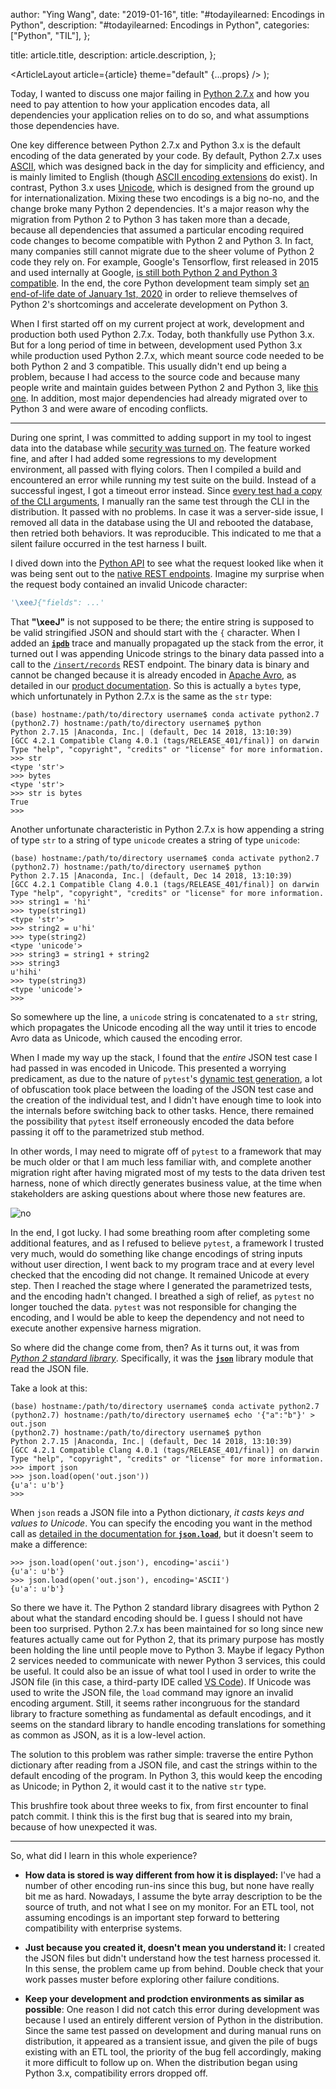 
  author: "Ying Wang",
  date: "2019-01-16",
  title: "#todayilearned: Encodings in Python",
  description: "#todayilearned: Encodings in Python",
  categories: ["Python", "TIL"],
};

  title: article.title,
  description: article.description,
};

  <ArticleLayout article={article} theme="default" {...props} />
);

Today, I wanted to discuss one major failing in [Python
2.7.x](https://www.python.org/download/releases/2.7/) and how you need to pay
attention to how your application encodes data, all dependencies your
application relies on to do so, and what assumptions those dependencies have.

One key difference between Python 2.7.x and Python 3.x is the default encoding
of the data generated by your code. By default, Python 2.7.x uses
[ASCII](https://en.wikipedia.org/wiki/ASCII), which was designed back in the day
for simplicity and efficiency, and is mainly limited to English (though [ASCII
encoding extensions](https://en.wikipedia.org/wiki/Extended_ASCII) do exist). In
contrast, Python 3.x uses [Unicode](https://en.wikipedia.org/wiki/Unicode),
which is designed from the ground up for internationalization. Mixing these two
encodings is a big no-no, and the change broke many Python 2 dependencies. It's
a major reason why the migration from Python 2 to Python 3 has taken more than a
decade, because all dependencies that assumed a particular encoding required
code changes to become compatible with Python 2 and Python 3. In fact, many
companies still cannot migrate due to the sheer volume of Python 2 code they
rely on. For example, Google's Tensorflow, first released in 2015 and used
internally at Google, [is still both Python 2 and Python 3
compatible](https://www.tensorflow.org/install/pip). In the end, the core Python
development team simply set [an end-of-life date of January 1st,
2020](https://github.com/python/devguide/pull/344) in order to relieve
themselves of Python 2's shortcomings and accelerate development on Python 3.

When I first started off on my current project at work, development and
production both used Python 2.7.x. Today, both thankfully use Python 3.x. But
for a long period of time in between, development used Python 3.x while
production used Python 2.7.x, which meant source code needed to be both Python 2
and 3 compatible. This usually didn't end up being a problem, because I had
access to the source code and because many people write and maintain guides
between Python 2 and Python 3, like [this
one](https://python-future.org/compatible_idioms.html). In addition, most major
dependencies had already migrated over to Python 3 and were aware of encoding
conflicts.

---

During one sprint, I was committed to adding support in my tool to ingest data
into the database while [security was turned
on](https://www.kinetica.com/docs/security/sec_httpd_setup.html). The feature
worked fine, and after I had added some regressions to my development
environment, all passed with flying colors. Then I compiled a build and
encountered an error while running my test suite on the build. Instead of a
successful ingest, I got a timeout error instead. Since [every test had a copy
of the CLI arguments](/posts/2018/12/10/data_driven_testing_three), I manually
ran the same test through the CLI in the distribution. It passed with no
problems. In case it was a server-side issue, I removed all data in the database
using the UI and rebooted the database, then retried both behaviors. It was
reproducible. This indicated to me that a silent failure occurred in the test
harness I built.

I dived down into the [Python
API](https://github.com/kineticadb/kinetica-api-python) to see what the request
looked like when it was being sent out to the [native REST
endpoints](https://www.kinetica.com/docs/6.2/api/rest/index.html). Imagine my
surprise when the request body contained an invalid Unicode character:

```python
'\xeeJ{"fields": ...'
```

That **"\xeeJ"** is not supposed to be there; the entire string is supposed to
be valid stringified JSON and should start with the `{` character. When I added
an [**`ipdb`**](https://github.com/gotcha/ipdb) trace and manually propagated up
the stack from the error, it turned out I was appending Unicode strings to the
binary data passed into a call to the
[`/insert/records`](https://www.kinetica.com/docs/6.2/api/rest/insert_records_rest.html)
REST endpoint. The binary data is binary and cannot be changed because it is
already encoded in [Apache Avro](https://avro.apache.org/), as detailed in our
[product documentation](https://www.kinetica.com/docs/). So this is actually a
`bytes` type, which unfortunately in Python 2.7.x is the same as the `str` type:

```
(base) hostname:/path/to/directory username$ conda activate python2.7
(python2.7) hostname:/path/to/directory username$ python
Python 2.7.15 |Anaconda, Inc.| (default, Dec 14 2018, 13:10:39)
[GCC 4.2.1 Compatible Clang 4.0.1 (tags/RELEASE_401/final)] on darwin
Type "help", "copyright", "credits" or "license" for more information.
>>> str
<type 'str'>
>>> bytes
<type 'str'>
>>> str is bytes
True
>>>
```

Another unfortunate characteristic in Python 2.7.x is how appending a string of
type `str` to a string of type `unicode` creates a string of type `unicode`:

```
(base) hostname:/path/to/directory username$ conda activate python2.7
(python2.7) hostname:/path/to/directory username$ python
Python 2.7.15 |Anaconda, Inc.| (default, Dec 14 2018, 13:10:39)
[GCC 4.2.1 Compatible Clang 4.0.1 (tags/RELEASE_401/final)] on darwin
Type "help", "copyright", "credits" or "license" for more information.
>>> string1 = 'hi'
>>> type(string1)
<type 'str'>
>>> string2 = u'hi'
>>> type(string2)
<type 'unicode'>
>>> string3 = string1 + string2
>>> string3
u'hihi'
>>> type(string3)
<type 'unicode'>
>>>
```

So somewhere up the line, a `unicode` string is concatenated to a `str` string,
which propagates the Unicode encoding all the way until it tries to encode Avro
data as Unicode, which caused the encoding error.

When I made my way up the stack, I found that the _entire_ JSON test case I had
passed in was encoded in Unicode. This presented a worrying predicament, as due
to the nature of `pytest`'s [dynamic test
generation](https://docs.pytest.org/en/latest/parametrize.html#pytest-generate-tests),
a lot of obfuscation took place between the loading of the JSON test case and
the creation of the individual test, and I didn't have enough time to look into
the internals before switching back to other tasks. Hence, there remained the
possibility that `pytest` itself erroneously encoded the data before passing it
off to the parametrized stub method.

In other words, I may need to migrate off of `pytest` to a framework that may be
much older or that I am much less familiar with, and complete another migration
right after having migrated most of my tests to the data driven test harness,
none of which directly generates business value, at the time when stakeholders
are asking questions about where those new features are.

![no](/images/2019/01/16/python_encodings_1.png)

In the end, I got lucky. I had some breathing room after completing some
additional features, and as I refused to believe `pytest`, a framework I trusted
very much, would do something like change encodings of string inputs without
user direction, I went back to my program trace and at every level checked that
the encoding did not change. It remained Unicode at every step. Then I reached
the stage where I generated the parametrized tests, and the encoding hadn't
changed. I breathed a sigh of relief, as `pytest` no longer touched the data.
`pytest` was not responsible for changing the encoding, and I would be able to
keep the dependency and not need to execute another expensive harness migration.

So where did the change come from, then? As it turns out, it was from _[Python 2
standard library](https://docs.python.org/2/library/)_. Specifically, it was the
[**`json`**](https://docs.python.org/2/library/json.html) library module that
read the JSON file.

Take a look at this:

```
(base) hostname:/path/to/directory username$ conda activate python2.7
(python2.7) hostname:/path/to/directory username$ echo '{"a":"b"}' > out.json
(python2.7) hostname:/path/to/directory username$ python
Python 2.7.15 |Anaconda, Inc.| (default, Dec 14 2018, 13:10:39)
[GCC 4.2.1 Compatible Clang 4.0.1 (tags/RELEASE_401/final)] on darwin
Type "help", "copyright", "credits" or "license" for more information.
>>> import json
>>> json.load(open('out.json'))
{u'a': u'b'}
>>>
```

When `json` reads a JSON file into a Python dictionary, _it casts keys and
values to Unicode_. You can specify the encoding you want in the method call as
[detailed in the documentation for
**`json.load`**](https://docs.python.org/2/library/json.html#json.load), but it
doesn't seem to make a difference:

```
>>> json.load(open('out.json'), encoding='ascii')
{u'a': u'b'}
>>> json.load(open('out.json'), encoding='ASCII')
{u'a': u'b'}
```

So there we have it. The Python 2 standard library disagrees with Python 2 about
what the standard encoding should be. I guess I should not have been too
surprised. Python 2.7.x has been maintained for so long since new features
actually came out for Python 2, that its primary purpose has mostly been holding
the line until people move to Python 3. Maybe if legacy Python 2 services needed
to communicate with newer Python 3 services, this could be useful. It could also
be an issue of what tool I used in order to write the JSON file (in this case, a
third-party IDE called [VS Code](https://code.visualstudio.com/)). If Unicode
was used to write the JSON file, the `load` command may ignore an invalid
encoding argument. Still, it seems rather incongruous for the standard library
to fracture something as fundamental as default encodings, and it seems on the
standard library to handle encoding translations for something as common as
JSON, as it is a low-level action.

The solution to this problem was rather simple: traverse the entire Python
dictionary after reading from a JSON file, and cast the strings within to the
default encoding of the program. In Python 3, this would keep the encoding as
Unicode; in Python 2, it would cast it to the native `str` type.

This brushfire took about three weeks to fix, from first encounter to final
patch commit. I think this is the first bug that is seared into my brain,
because of how unexpected it was.

---

So, what did I learn in this whole experience?

- **How data is stored is way different from how it is displayed:** I've had a
  number of other encoding run-ins since this bug, but none have really bit me
  as hard. Nowadays, I assume the byte array description to be the source of
  truth, and not what I see on my monitor. For an ETL tool, not assuming
  encodings is an important step forward to bettering compatibility with
  enterprise systems.

- **Just because you created it, doesn't mean you understand it:** I created the
  JSON files but didn't understand how the test harness processed it. In this
  sense, the problem came up from behind. Double check that your work passes
  muster before exploring other failure conditions.

- **Keep your development and prodction environments as similar as possible**:
  One reason I did not catch this error during development was because I used an
  entirely different version of Python in the distribution. Since the same test
  passed on development and during manual runs on distribution, it appeared as a
  transient issue, and given the pile of bugs existing with an ETL tool, the
  priority of the bug fell accordingly, making it more difficult to follow up
  on. When the distribution began using Python 3.x, compatibility errors dropped
  off.
